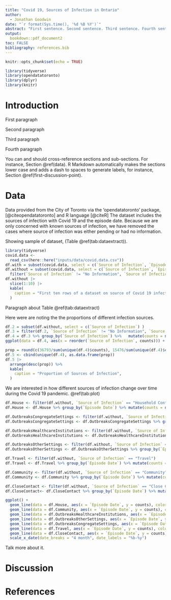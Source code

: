 ```yaml
---
title: "Covid 19, Sources of Infection in Ontario"
author: 
  - Jonathan Goodwin
date: "`r format(Sys.time(), '%d %B %Y')`"
abstract: "First sentence. Second sentence. Third sentence. Fourth sentence."
output:
  bookdown::pdf_document2
toc: FALSE
bibliography: references.bib
---
```


```r
knitr::opts_chunk$set(echo = TRUE)

library(tidyverse)
library(opendatatoronto)
library(dplyr)
library(knitr)
```

# Introduction

First paragraph

Second paragraph

Third paragraph

Fourth paragraph

You can and should cross-reference sections and sub-sections. For instance, Section \@ref(data). R Markdown automatically makes the sections lower case and adds a dash to spaces to generate labels, for instance, Section \@ref(first-discussion-point). 



# Data

Data provided from the City of Toronto via the 'opendatatoronto' package, [@citeopendatatoronto] and R language [@citeR]
The dataset includes the sources of infection with Covid 19 and the episode date. Because we are only concerned with known sources of infection, we have removed the cases where source of infection was either pending or had no information.

Showing sample of dataset, (Table \@ref(tab:dataextract)).
```r
library(tidyverse)
covid.data <- 
  read_csv(here::here("inputs/data/covid.data.csv"))
df.with = subset(covid.data, select = c(`Source of Infection`, `Episode Date`) )
df.without = subset(covid.data, select = c(`Source of Infection`, `Episode Date`) ) %>%
  filter(`Source of Infection` != "No Information", `Source of Infection` != "Pending")
df.without |>
  slice(1:10) |> 
  kable(
    caption = "First ten rows of a dataset on source of Covid 19 infection Ontario",
  )
```

Paragraph about Table \@ref(tab:dataextract)


Here were are noting the the proportions of different infection sources.



```r
df.2 = subset(df.without, select = c(`Source of Infection`) )
df.3 = filter(df.2, `Source of Infection` != "No Information", `Source of Infection` != "Pending")
df.4 = df.3 %>% group_by(`Source of Infection`) %>%   mutate(counts = n())
ggplot(data = df.4, aes(x = reorder(`Source of Infection`, counts))) + geom_bar(width=0.9) + ggtitle("Source of Infection") + ylab("Number of Occurences") +xlab("") + coord_flip()
```

```r
prop = round(c(36793/sum(unique(df.4)$counts), 15476/sum(unique(df.4)$counts), 63829/sum(unique(df.4)$counts), 3810/sum(unique(df.4)$counts), 10440/sum(unique(df.4)$counts), 15660/sum(unique(df.4)$counts), 4117/sum(unique(df.4)$counts))*100, digits = 0)
df.5 <- cbind(unique(df.4), as.data.frame(prop))
df.5 |>
  arrange(desc(prop)) %>%
  kable(
    caption = "Proportion of Sources of Infection",
  )
```

We are interested in how different sources of infection change over time during the Covid 19 pandemic. \@ref(tab:plot) 

```r
df.House <- filter(df.without, `Source of Infection` == "Household Contact")
df.House <- df.House %>% group_by(`Episode Date`) %>% mutate(counts = n())

df.OutbreaksCongregateSettings <- filter(df.without, `Source of Infection` == "Outbreaks, Congregate Settings")
df.OutbreaksCongregateSettings <- df.OutbreaksCongregateSettings %>% group_by(`Episode Date`) %>% mutate(counts = n())

df.OutbreaksHealthcareInstitutions <- filter(df.without, `Source of Infection` == "Outbreaks, Healthcare Institutions")
df.OutbreaksHealthcareInstitutions <- df.OutbreaksHealthcareInstitutions %>% group_by(`Episode Date`) %>% mutate(counts = n())

df.OutbreaksOtherSettings <- filter(df.without, `Source of Infection` == "Outbreaks, Other Settings")
df.OutbreaksOtherSettings <- df.OutbreaksOtherSettings %>% group_by(`Episode Date`) %>% mutate(counts = n())

df.Travel <- filter(df.without, `Source of Infection` == "Travel")
df.Travel <- df.Travel %>% group_by(`Episode Date`) %>% mutate(counts = n())

df.Community <- filter(df.without, `Source of Infection` == "Community")
df.Community <- df.Community %>% group_by(`Episode Date`) %>% mutate(counts = n())

df.CloseContact <- filter(df.without, `Source of Infection` == "Close Contact")
df.CloseContact<- df.CloseContact %>% group_by(`Episode Date`) %>% mutate(counts = n())

ggplot() + 
  geom_line(data = df.House, aes(x = `Episode Date`, y = counts), color = "red") +
  geom_line(data = df.Community, aes(x = `Episode Date`, y = counts), color = "blue")+
  geom_line(data = df.OutbreaksHealthcareInstitutions, aes(x = `Episode Date`, y = counts), color = "magenta")+
  geom_line(data = df.OutbreaksOtherSettings, aes(x = `Episode Date`, y = counts), color = "green")+
  geom_line(data = df.OutbreaksCongregateSettings, aes(x = `Episode Date`, y = counts), color = "yellow")+
  geom_line(data = df.Travel, aes(x = `Episode Date`, y = counts), color = "purple")+
  geom_line(data = df.CloseContact, aes(x = `Episode Date`, y = counts), color = "cyan")+
  scale_x_date(date_breaks = "4 month", date_labels = "%b-%y")
```



Talk more about it.

# Discussion

\newpage

# References


